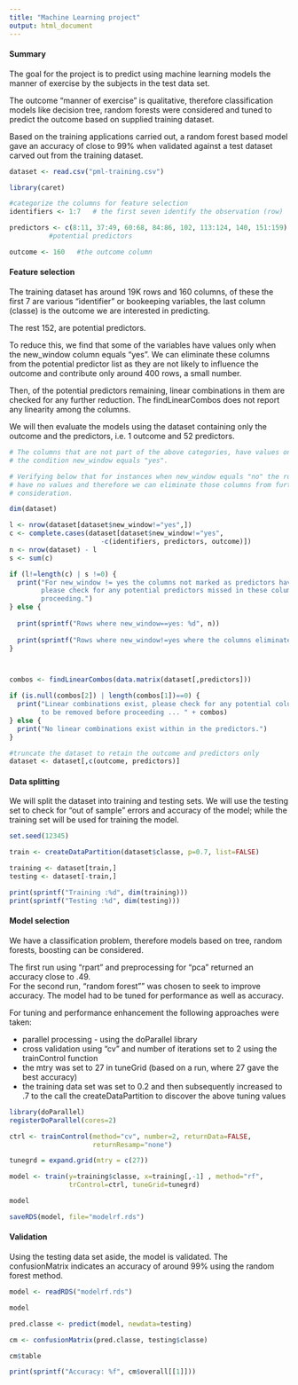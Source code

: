 ```yaml
---
title: "Machine Learning project"
output: html_document
---
```


#### Summary
The goal for the project is to predict using machine learning models the manner of exercise by the subjects in the test data set. 

The outcome "manner of exercise" is qualitative, therefore classification models like decision tree, random forests were considered and tuned to predict the outcome based on supplied training dataset. 

Based on the training applications carried out, a random forest based model gave an accuracy of close to 99% when validated against a test dataset carved out from the training dataset. 

```r
dataset <- read.csv("pml-training.csv")
```

```r
library(caret)

#categorize the columns for feature selection
identifiers <- 1:7   # the first seven identify the observation (row)

predictors <- c(8:11, 37:49, 60:68, 84:86, 102, 113:124, 140, 151:159) 
          #potential predictors

outcome <- 160   #the outcome column
```

#### Feature selection
The training dataset has around 19K rows and 160 columns, of these the first 7 are various "identifier" or bookeeping variables, the last column (classe) is the outcome we are interested in predicting. 

The rest 152, are potential predictors. 

To reduce this, we find that some of the variables have values only when the new_window column equals "yes". We can eliminate these columns from the potential predictor list as they are not likely to influence the outcome and contribute only around 400 rows, a small number.

Then, of the potential predictors remaining, linear combinations in them are checked for any further reduction. The findLinearCombos does not report any linearity among the columns.

We will then evaluate the models using the dataset containing only the outcome and the predictors, i.e. 1 outcome and 52 predictors.

```r
# The columns that are not part of the above categories, have values only when 
# the condition new_window equals "yes".

# Verifying below that for instances when new_window equals "no" the rows 
# have no values and therefore we can eliminate those columns from further 
# consideration.

dim(dataset)

l <- nrow(dataset[dataset$new_window!="yes",])
c <- complete.cases(dataset[dataset$new_window!="yes",
                       -c(identifiers, predictors, outcome)])
n <- nrow(dataset) - l
s <- sum(c)

if (l!=length(c) | s !=0) {
  print("For new_window != yes the columns not marked as predictors have values,
        please check for any potential predictors missed in these columns before 
        proceeding.")
} else {
  
  print(sprintf("Rows where new_window==yes: %d", n)) 
  
  print(sprintf("Rows where new_window!=yes where the columns eliminated have valid values (should be zero): %d", s))
}



combos <- findLinearCombos(data.matrix(dataset[,predictors]))

if (is.null(combos[2]) | length(combos[1])==0) {
  print("Linear combinations exist, please check for any potential columns 
        to be removed before proceeding ... " + combos)
} else {
  print("No linear combinations exist within in the predictors.")
}

#truncate the dataset to retain the outcome and predictors only 
dataset <- dataset[,c(outcome, predictors)]

```


#### Data splitting
We will split the dataset into training and testing sets. We will use the testing set to check for "out of sample" errors and accuracy of the model; while the training set will be used for training the model. 

```r

set.seed(12345)

train <- createDataPartition(dataset$classe, p=0.7, list=FALSE)

training <- dataset[train,]
testing <- dataset[-train,]

print(sprintf("Training :%d", dim(training)))
print(sprintf("Testing :%d", dim(testing)))
```


#### Model selection
We have a classification problem, therefore models based on tree, 
random forests, boosting can be considered. 

The first run using "rpart" and preprocessing for "pca" returned an accuracy close to .49.   
For the second run, "random forest"" was chosen to seek to improve accuracy. The model had to be tuned for performance as well as accuracy.

For tuning and performance enhancement the following approaches were taken:

+ parallel processing - using the doParallel library
+ cross validation using "cv" and number of iterations set to 2 using the 
trainControl function
+ the mtry was set to 27 in tuneGrid (based on a run, where 27 gave the best 
accuracy)
+ the training data set was set to 0.2 and then subsequently increased to .7 
to the call the createDataPartition to discover the above tuning values

```r

library(doParallel)
registerDoParallel(cores=2)

ctrl <- trainControl(method="cv", number=2, returnData=FALSE,  
                     returnResamp="none")

tunegrd = expand.grid(mtry = c(27))

model <- train(y=training$classe, x=training[,-1] , method="rf", 
               trControl=ctrl, tuneGrid=tunegrd)

model

saveRDS(model, file="modelrf.rds")

```


#### Validation
Using the testing data set aside, the model is validated. The confusionMatrix indicates an accuracy of around 99% using the random forest method.

```r

model <- readRDS("modelrf.rds")

model

pred.classe <- predict(model, newdata=testing)

cm <- confusionMatrix(pred.classe, testing$classe)

cm$table

print(sprintf("Accuracy: %f", cm$overall[[1]]))
```